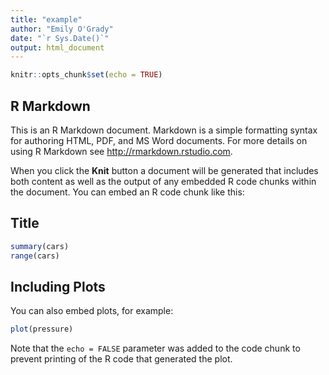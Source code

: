 ```yaml
---
title: "example"
author: "Emily O'Grady"
date: "`r Sys.Date()`"
output: html_document
---
```


```r
knitr::opts_chunk$set(echo = TRUE)
```

## R Markdown

This is an R Markdown document. Markdown is a simple formatting syntax for authoring HTML, PDF, and MS Word documents. For more details on using R Markdown see <http://rmarkdown.rstudio.com>.

When you click the **Knit** button a document will be generated that includes both content as well as the output of any embedded R code chunks within the document. You can embed an R code chunk like this:


## Title


```r

summary(cars)
range(cars)

```

## Including Plots

You can also embed plots, for example:

```r

plot(pressure)

```

Note that the `echo = FALSE` parameter was added to the code chunk to prevent printing of the R code that generated the plot.
